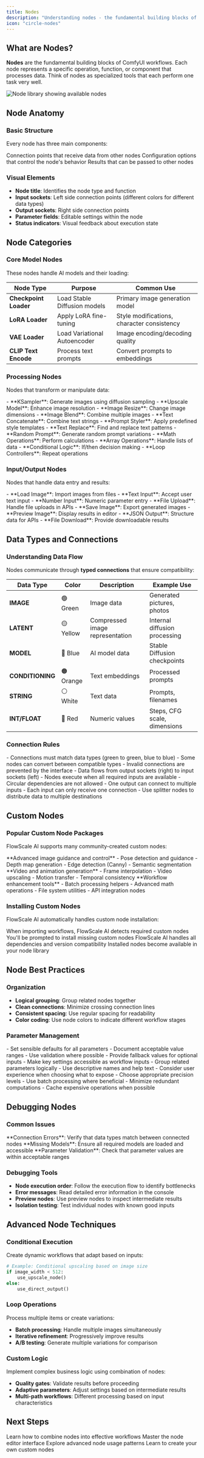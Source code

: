 ```yaml
---
title: Nodes
description: "Understanding nodes - the fundamental building blocks of ComfyUI workflows"
icon: "circle-nodes"
---
```


## What are Nodes?

**Nodes** are the fundamental building blocks of ComfyUI workflows. Each node represents a specific operation, function, or component that processes data. Think of nodes as specialized tools that each perform one task very well.

<Frame>
  <img
    src="/images/build/new-node-modal.png"
    alt="Node library showing available nodes"
  />
</Frame>

## Node Anatomy

### Basic Structure

Every node has three main components:

<CardGroup cols={3}>
  <Card title="Inputs" icon="arrow-right">
    Connection points that receive data from other nodes
  </Card>
  <Card title="Parameters" icon="sliders">
    Configuration options that control the node's behavior
  </Card>
  <Card title="Outputs" icon="arrow-left">
    Results that can be passed to other nodes
  </Card>
</CardGroup>

### Visual Elements

- **Node title**: Identifies the node type and function
- **Input sockets**: Left side connection points (different colors for different data types)
- **Output sockets**: Right side connection points
- **Parameter fields**: Editable settings within the node
- **Status indicators**: Visual feedback about execution state

## Node Categories

### Core Model Nodes

These nodes handle AI models and their loading:

| Node Type | Purpose | Common Use |
|-----------|---------|------------|
| **Checkpoint Loader** | Load Stable Diffusion models | Primary image generation model |
| **LoRA Loader** | Apply LoRA fine-tuning | Style modifications, character consistency |
| **VAE Loader** | Load Variational Autoencoder | Image encoding/decoding quality |
| **CLIP Text Encode** | Process text prompts | Convert prompts to embeddings |

### Processing Nodes

Nodes that transform or manipulate data:

<Tabs>
  <Tab title="Image Processing">
    - **KSampler**: Generate images using diffusion sampling
    - **Upscale Model**: Enhance image resolution
    - **Image Resize**: Change image dimensions
    - **Image Blend**: Combine multiple images
  </Tab>
  <Tab title="Text Processing">
    - **Text Concatenate**: Combine text strings
    - **Prompt Styler**: Apply predefined style templates
    - **Text Replace**: Find and replace text patterns
    - **Random Prompt**: Generate random prompt variations
  </Tab>
  <Tab title="Data Manipulation">
    - **Math Operations**: Perform calculations
    - **Array Operations**: Handle lists of data
    - **Conditional Logic**: If/then decision making
    - **Loop Controllers**: Repeat operations
  </Tab>
</Tabs>

### Input/Output Nodes

Nodes that handle data entry and results:

<CardGroup cols={2}>
  <Card title="Input Nodes" icon="download">
    - **Load Image**: Import images from files
    - **Text Input**: Accept user text input
    - **Number Input**: Numeric parameter entry
    - **File Upload**: Handle file uploads in APIs
  </Card>
  <Card title="Output Nodes" icon="upload">
    - **Save Image**: Export generated images
    - **Preview Image**: Display results in editor
    - **JSON Output**: Structure data for APIs
    - **File Download**: Provide downloadable results
  </Card>
</CardGroup>

## Data Types and Connections

### Understanding Data Flow

Nodes communicate through **typed connections** that ensure compatibility:

| Data Type | Color | Description | Example Use |
|-----------|--------|-------------|-------------|
| **IMAGE** | 🟢 Green | Image data | Generated pictures, photos |
| **LATENT** | 🟡 Yellow | Compressed image representation | Internal diffusion processing |
| **MODEL** | 🔵 Blue | AI model data | Stable Diffusion checkpoints |
| **CONDITIONING** | 🟠 Orange | Text embeddings | Processed prompts |
| **STRING** | ⚪ White | Text data | Prompts, filenames |
| **INT/FLOAT** | 🔴 Red | Numeric values | Steps, CFG scale, dimensions |

### Connection Rules

<AccordionGroup>
  <Accordion title="Type Compatibility">
    - Connections must match data types (green to green, blue to blue)
    - Some nodes can convert between compatible types
    - Invalid connections are prevented by the interface
  </Accordion>
  <Accordion title="Flow Direction">
    - Data flows from output sockets (right) to input sockets (left)
    - Nodes execute when all required inputs are available
    - Circular dependencies are not allowed
  </Accordion>
  <Accordion title="Multiple Connections">
    - One output can connect to multiple inputs
    - Each input can only receive one connection
    - Use splitter nodes to distribute data to multiple destinations
  </Accordion>
</AccordionGroup>

## Custom Nodes

### Popular Custom Node Packages

FlowScale AI supports many community-created custom nodes:

<Tabs>
  <Tab title="ControlNet Nodes">
    **Advanced image guidance and control**
    - Pose detection and guidance
    - Depth map generation
    - Edge detection (Canny)
    - Semantic segmentation
  </Tab>
  <Tab title="Animation Nodes">
    **Video and animation generation**
    - Frame interpolation
    - Video upscaling
    - Motion transfer
    - Temporal consistency
  </Tab>
  <Tab title="Utility Nodes">
    **Workflow enhancement tools**
    - Batch processing helpers
    - Advanced math operations
    - File system utilities
    - API integration nodes
  </Tab>
</Tabs>

### Installing Custom Nodes

FlowScale AI automatically handles custom node installation:

<Steps>
  <Step title="Automatic Detection">
    When importing workflows, FlowScale AI detects required custom nodes
  </Step>
  <Step title="Installation Prompt">
    You'll be prompted to install missing custom nodes
  </Step>
  <Step title="Dependency Resolution">
    FlowScale AI handles all dependencies and version compatibility
  </Step>
  <Step title="Availability">
    Installed nodes become available in your node library
  </Step>
</Steps>

## Node Best Practices

### Organization

- **Logical grouping**: Group related nodes together
- **Clean connections**: Minimize crossing connection lines
- **Consistent spacing**: Use regular spacing for readability
- **Color coding**: Use node colors to indicate different workflow stages

### Parameter Management

<AccordionGroup>
  <Accordion title="Default Values">
    - Set sensible defaults for all parameters
    - Document acceptable value ranges
    - Use validation where possible
    - Provide fallback values for optional inputs
  </Accordion>
  <Accordion title="Exposed Parameters">
    - Make key settings accessible as workflow inputs
    - Group related parameters logically
    - Use descriptive names and help text
    - Consider user experience when choosing what to expose
  </Accordion>
  <Accordion title="Performance Considerations">
    - Choose appropriate precision levels
    - Use batch processing where beneficial
    - Minimize redundant computations
    - Cache expensive operations when possible
  </Accordion>
</AccordionGroup>

## Debugging Nodes

### Common Issues

<Warning>
**Connection Errors**: Verify that data types match between connected nodes
</Warning>

<Warning>
**Missing Models**: Ensure all required models are loaded and accessible
</Warning>

<Warning>
**Parameter Validation**: Check that parameter values are within acceptable ranges
</Warning>

### Debugging Tools

- **Node execution order**: Follow the execution flow to identify bottlenecks
- **Error messages**: Read detailed error information in the console
- **Preview nodes**: Use preview nodes to inspect intermediate results
- **Isolation testing**: Test individual nodes with known good inputs

## Advanced Node Techniques

### Conditional Execution

Create dynamic workflows that adapt based on inputs:

```python
# Example: Conditional upscaling based on image size
if image_width < 512:
    use_upscale_node()
else:
    use_direct_output()
```

### Loop Operations

Process multiple items or create variations:

- **Batch processing**: Handle multiple images simultaneously
- **Iterative refinement**: Progressively improve results
- **A/B testing**: Generate multiple variations for comparison

### Custom Logic

Implement complex business logic using combination of nodes:

- **Quality gates**: Validate results before proceeding
- **Adaptive parameters**: Adjust settings based on intermediate results
- **Multi-path workflows**: Different processing based on input characteristics

## Next Steps

<CardGroup cols={2}>
  <Card
    title="Workflow Basics"
    icon="diagram-project"
    href="/workspace/basics"
  >
    Learn how to combine nodes into effective workflows
  </Card>
  <Card
    title="Editor Walkthrough"
    icon="mouse-pointer"
    href="/workspace/editor-walkthrough"
  >
    Master the node editor interface
  </Card>
  <Card
    title="Advanced Patterns"
    icon="graduation-cap"
    href="/workspace/debug"
  >
    Explore advanced node usage patterns
  </Card>
  <Card
    title="Custom Node Development"
    icon="code"
    href="https://docs.comfy.org/essentials/custom_node_tutorial"
    external
  >
    Learn to create your own custom nodes
  </Card>
</CardGroup>
